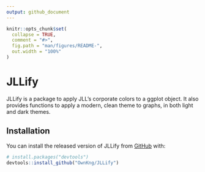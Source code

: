 ```yaml
---
output: github_document
---
```


<!-- README.md is generated from README.Rmd. Please edit that file -->

```r
knitr::opts_chunk$set(
  collapse = TRUE,
  comment = "#>",
  fig.path = "man/figures/README-",
  out.width = "100%"
)
```
# JLLify

JLLify is a package to apply JLL's corporate colors to a ggplot object. It also provides functions to apply a modern, clean theme to graphs, in both light and dark themes.  

## Installation

You can install the released version of JLLify from [GitHub](https://github.com/) with:

``` r
# install.packages("devtools")
devtools::install_github("OwnKng/JLLify")
```


